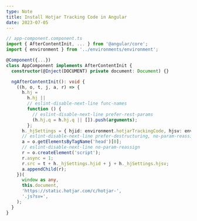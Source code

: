```yaml
---
type: Note
title: Install Hotjar Tracking Code in Angular
date: 2023-07-05
---
```


```typescript
// app-component.component.ts
import { AfterContentInit, ... } from '@angular/core';
import { environment } from '../environments/environment';

@Component({...})
class AppComponent implements AfterContentInit {
  constructor(@Inject(DOCUMENT) private document: Document) {}

  ngAfterContentInit(): void {
    ((h, o, t, j, a, r) => {
      h.hj =
        h.hj ||
        // eslint-disable-next-line func-names
        function () {
          // eslint-disable-next-line prefer-rest-params
          (h.hj.q = h.hj.q || []).push(arguments);
        };
      h._hjSettings = { hjid: environment.hotjarTrackingCode, hjsv: environment.hotjarVersion };
      // eslint-disable-next-line prefer-destructuring, no-param-reassign
      a = o.getElementsByTagName('head')[0];
      // eslint-disable-next-line no-param-reassign
      r = o.createElement('script');
      r.async = 1;
      r.src = t + h._hjSettings.hjid + j + h._hjSettings.hjsv;
      a.appendChild(r);
    })(
      window as any,
      this.document,
      'https://static.hotjar.com/c/hotjar-',
      '.js?sv=',
    );
  }
}
```
